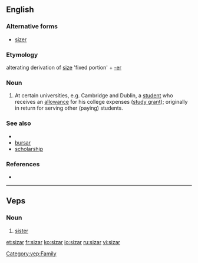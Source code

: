 ==English==

===Alternative forms===
* [[sizer]]

===Etymology===
alterating derivation of [[size]] 'fixed portion' + [[-er]]

===Noun===
{{en-noun}}

# {{British}} At certain universities, e.g. Cambridge and Dublin, a [[student]] who receives an [[allowance]] for his college expenses ([[study grant]]); originally in return for serving other (paying) students.

===See also===
* {{pedia}}
* [[bursar]]
* [[scholarship]]

===References===
* {{R:Websters}}

----

==Veps==

===Noun===
{{infl|vep|noun}}

# [[sister]]

[[Category:vep:Family]]

[[et:sizar]]
[[fr:sizar]]
[[ko:sizar]]
[[io:sizar]]
[[ru:sizar]]
[[vi:sizar]]